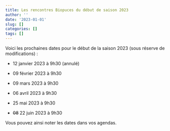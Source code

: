 ```yaml
---
title: Les rencontres Biopuces du début de saison 2023
author: ''
date: '2023-01-01'
slug: []
categories: []
tags: []
---
```


Voici les prochaines dates pour le début de la saison 2023 (sous réserve de modifications) : 

* 12 janvier 2023 à 9h30 (annulé)

* 09 février 2023 à 9h30

* 09 mars 2023 à 9h30 

* 06 avril 2023 à 9h30  

* 25 mai 2023 à 9h30 

* ~~08~~ 22 juin 2023 à 9h30

Vous pouvez ainsi noter les dates dans vos agendas. 
